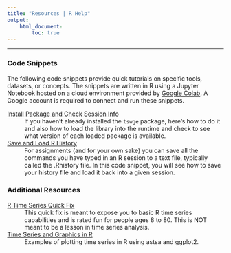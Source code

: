 ```yaml
---
title: "Resources | R Help"
output:
    html_document:
        toc: true
---
```


***

### Code Snippets
The following code snippets provide quick tutorials on specific tools, datasets, or concepts.
The snippets are written in R using a Jupyter Notebook hosted on a cloud environment provided by [Google Colab](https://colab.to/r).
A Google account is required to connect and run these snippets.


[Install Package and Check Session Info](https://colab.research.google.com/drive/1IuULZkusjNlO-LMrPhNfiq3UGKWauDCi?usp=sharing)
:   If you haven't already installed the `tswge` package, here's how to do it and also how to load the library into the runtime and check to see what version of each loaded package is available.

[Save and Load R History](https://colab.research.google.com/drive/1y-PPvuDylFYHzyvj8jNgJvjaxbxSH0NX?usp=sharing)
:   For assignments (and for your own sake) you can save all the commands you have typed in an R session to a text file, typically called the .Rhistory file.
    In this code snippet, you will see how to save your history file and load it back into a given session.


### Additional Resources

[R Time Series Quick Fix](https://www.stat.pitt.edu/stoffer/tsa4/R_toot.htm)
:   This quick fix is meant to expose you to basic R time series capabilities and is rated fun for people ages 8 to 80.
    This is NOT meant to be a lesson in time series analysis.

[Time Series and Graphics in R](https://www.stat.pitt.edu/stoffer/tsa4/tsgraphics.htm)
:   Examples of plotting time series in R using astsa and ggplot2.
